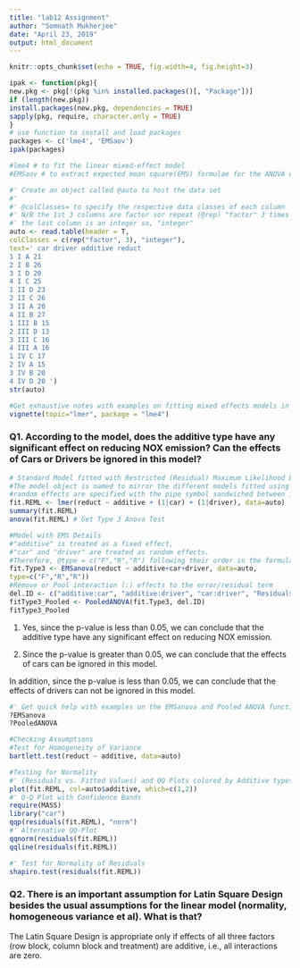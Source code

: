 ```yaml
---
title: "lab12 Assignment"
author: "Somnath Mukherjee"
date: "April 23, 2019"
output: html_document
---
```


```r
knitr::opts_chunk$set(echo = TRUE, fig.width=4, fig.height=3)
```



```r
ipak <- function(pkg){
new.pkg <- pkg[!(pkg %in% installed.packages()[, "Package"])]
if (length(new.pkg))
install.packages(new.pkg, dependencies = TRUE)
sapply(pkg, require, character.only = TRUE)
}
# use function to install and load packages
packages <- c('lme4', 'EMSaov')
ipak(packages)

#lme4 # to fit the linear mixed-effect model
#EMSaov # to extract expected mean square(EMS) formulae for the ANOVA components
```



```r
#' Create an object called @auto to host the data set
#'
#' @colClasses= to specify the respective data classes of each column
#' N/B the 1st 3 columns are factor sor repeat (@rep) "factor" 3 times
#' the last column is an integer so, "integer"
auto <- read.table(header = T,
colClasses = c(rep("factor", 3), "integer"),
text=' car driver additive reduct
1 I A 21
2 I B 26
3 I D 20
4 I C 25
1 II D 23
2 II C 26
3 II A 20
4 II B 27
1 III B 15
2 III D 13
3 III C 16
4 III A 16
1 IV C 17
2 IV A 15
3 IV B 20
4 IV D 20 ')
str(auto)
```


```r
#Get exhaustive notes with examples on fitting mixed effects models in R; for Linear Mixed and multilevel modelling -from the lme4 package.
vignette(topic="lmer", package = "lme4")
```

### Q1. According to the model, does the additive type have any significant effect on reducing NOX emission? Can the effects of Cars or Drivers be ignored in this model?

```r
# Standard Model fitted with Restricted (Residual) Maximum Likelihood Estimation
#The model object is named to mirror the different models fitted using SAS
#random effects are specified with the pipe symbol sandwiched between 1 and the name of the random effect variable e.g. (1|car)
fit.REML <- lmer(reduct ~ additive + (1|car) + (1|driver), data=auto)
summary(fit.REML)
anova(fit.REML) # Get Type 3 Anova Test
```


```r
#Model with EMS Details
#"additive" is treated as a fixed effect,
#"car" and "driver" are treated as random effects.
#Therefore, @type = c("F","R","R") following their order in the formula
fit.Type3 <- EMSanova(reduct ~ additive+car+driver, data=auto,
type=c("F","R","R"))
#Remove or Pool interaction (:) effects to the error/residual term
del.ID <- c("additive:car", "additive:driver", "car:driver", "Residuals")
fitType3_Pooled <- PooledANOVA(fit.Type3, del.ID)
fitType3_Pooled
```

(1) Yes, since the p-value is less than 0.05, we can conclude that the additive type have any significant effect on reducing NOX emission.  

(2) Since the p-value is greater than 0.05, we can conclude that the effects of cars can be ignored in this model.  

In addition, since the p-value is less than 0.05, we can conclude that the effects of drivers can not be ignored in this model.  


```r
#' Get quick help with examples on the EMSanova and Pooled ANOVA functions
?EMSanova
?PooledANOVA
```

```r
#Checking Assumptions
#Test for Homogeneity of Variance
bartlett.test(reduct ~ additive, data=auto)
```

```r
#Testing for Normality
#' (Residuals vs. Fitted Values) and QQ Plots colored by Additive types
plot(fit.REML, col=auto$additive, which=c(1,2))
#' Q-Q Plot with Confidence Bands
require(MASS)
library("car")
qqp(residuals(fit.REML), "norm")
#' Alternative QQ-Plot
qqnorm(residuals(fit.REML))
qqline(residuals(fit.REML))
```

```r
#' Test for Normality of Residuals
shapiro.test(residuals(fit.REML))
```


### Q2. There is an important assumption for Latin Square Design besides the usual assumptions for the linear model (normality, homogeneous variance et al). What is that?

The Latin Square Design is appropriate only if effects of all three factors (row block, column block and
treatment) are additive, i.e., all interactions are zero.  



